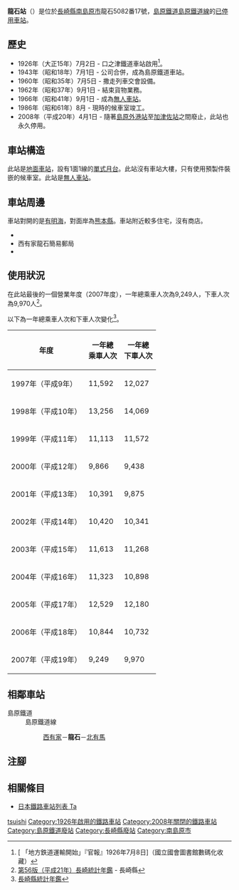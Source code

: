 {{NoteTA|G1=Transport
|T=zh-hans:龙石站;zh-hk:龍石站;zh-tw:龍石車站;
|1=zh-hans:龙石站;zh-hk:龍石站;zh-tw:龍石車站;
}}
{{Infobox station
|公司色 = grey
|站名 = 龍石
|圖片 =Shimabara tatsuishi sta.JPG
|圖片說明 = 車站全景
|日文原名 = 龍石
|平假名 = たついし
|羅馬拼音 = TATSUISHI
|副站名 = 
|電報略號 = 
|所在地 = {{JPN}}[[長崎縣|長崎縣]][[南島原市|南島原市]]{{Translink|ja|西有家町}}龍石5082番17號
|座標 = {{coord|32|39|15.28|N|130|16|18.91|E|type:railwaystation_region:JP-24|display=inline,title}}
|車站構造 = [[地面車站|地面車站]]
|月台配置 = 1面1線
|啟用年月日 = 1926年（大正15年）7月2日
|廢站年月日 = 2008年（平成20年）4月1日
|乘客人數 = 25*
|上下車人次 = 
|統計年度 = 2007
|轉車 = 
|全寬備註 = * 以全年總人次除當年度日數
|adjacent = {{Adjacent stations|system=島原鐵道|line=島原鐵道線廢止|left=西有家|right=北有馬|note-left=2.2km|note-mid=距離[[諫早站|諫早]]63.4km|note-right=1.9km}}
}}
'''龍石站'''（{{jpn|j=龍石駅|hg=たついしえき|rm=Tatsuishi eki|f=y}}）是位於[[長崎縣|長崎縣]][[南島原市|南島原市]]{{Translink|ja|西有家町}}龍石5082番17號，[[島原鐵道|島原鐵道]][[島原鐵道線|島原鐵道線]]的[[廢站|已停用]][[鐵路車站|車站]]。

== 歷史 ==
* 1926年（大正15年）7月2日 - 口之津鐵道車站啟用<ref>[{{NDLDC|2956313/6}} 「地方鉄道運輸開始」『官報』1926年7月8日]（國立國會圖書館數碼化收藏）</ref>。
* 1943年（昭和18年）7月1日 - 公司合併，成為島原鐵道車站。
* 1960年（昭和35年）7月5日 - 撒走列車交會設備。
* 1962年（昭和37年）9月1日 - 結束貨物業務。
* 1966年（昭和41年）9月1日 - 成為[[無人車站|無人車站]]。
* 1986年（昭和61年）8月 - 現時的候車室竣工。
* 2008年（平成20年）4月1日 - 隨著[[島原外港站|島原外港站]]至[[加津佐站|加津佐站]]之間廢止，此站也永久停用。

== 車站構造 ==
此站是[[地面車站|地面車站]]，設有1面1線的[[單式月台|單式月台]]。此站沒有車站大樓，只有使用預製件裝嵌的候車室。此站是[[無人車站|無人車站]]。

== 車站周邊 ==
車站對開的是[[有明海|有明海]]，對面岸為[[熊本縣|熊本縣]]。車站附近較多住宅，沒有商店。

* {{Translink|ja|南島原市立龍石小学校|南島原市立龍石小學}}
* 西有家龍石簡易郵局
* {{Translink|ja|国道251号|國道251號}}

== 使用狀況 ==
在此站最後的一個營業年度（2007年度），一年總乘車人次為9,249人，下車人次為9,970人<ref>[https://www.pref.nagasaki.jp/bunrui/kenseijoho/toukeijoho/kankoubutsu/nenkan/24697.html 第56版（平成21年）長崎統計年鑑]{{ja icon}} - 長崎縣</ref>。

以下為一年總乘車人次和下車人次變化<ref>[https://www.pref.nagasaki.jp/bunrui/kenseijoho/toukeijoho/kankoubutsu/nenkan/  長崎縣統計年鑑 ]{{ja icon}}</ref>。
{| class="wikitable" style="text-align:right"
|-
!年度!!一年總<br />乘車人次!!一年總<br />下車人次
|-
|1997年（平成{{0}}9年）||11,592||12,027
|-
|1998年（平成10年）||13,256||14,069
|-
|1999年（平成11年）||11,113||11,572
|-
|2000年（平成12年）||9,866||9,438
|-
|2001年（平成13年）||10,391||9,875
|-
|2002年（平成14年）||10,420||10,341
|-
|2003年（平成15年）||11,613||11,268
|-
|2004年（平成16年）||11,323||10,898
|-
|2005年（平成17年）||12,529||12,180
|-
|2006年（平成18年）||10,844||10,732
|-
|2007年（平成19年）||9,249||9,970
|}

== 相鄰車站 ==
; 島原鐵道
: 島原鐵道線
:: [[西有家站|西有家]]－'''龍石'''－[[北有馬站|北有馬]]
== 注腳 ==
{{Reflist}}
== 相關條目 ==
* [[日本鐵路車站列表_Ta|日本鐵路車站列表 Ta]]
{{島原鐵道線|mode=1}}
{{DEFAULTSORT:Tatsuishi}}
[[Category:日本鐵路車站_Ta|tsuishi]]
[[Category:1926年啟用的鐵路車站|Category:1926年啟用的鐵路車站]]
[[Category:2008年關閉的鐵路車站|Category:2008年關閉的鐵路車站]]
[[Category:島原鐵道廢站|Category:島原鐵道廢站]]
[[Category:長崎縣廢站|Category:長崎縣廢站]]
[[Category:南島原市|Category:南島原市]]